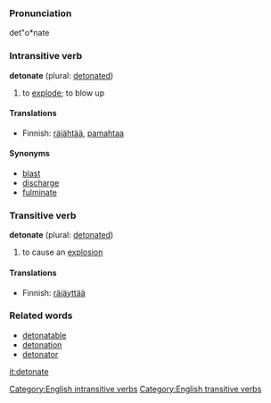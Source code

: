 ===Pronunciation===
det"o*nate

===Intransitive verb===
'''detonate''' (plural: [[detonated]])
# to [[explode]]; to blow up

====Translations====
*Finnish: [[räjähtää]], [[pamahtaa]]

====Synonyms====
*[[blast]]
*[[discharge]]
*[[fulminate]]

===Transitive verb===
'''detonate''' (plural: [[detonated]])
# to cause an [[explosion]]

====Translations====
*Finnish: [[räjäyttää]]

===Related words===
* [[detonatable]]
* [[detonation]]
* [[detonator]]

[[Category:English intransitive verbs]]
[[Category:English transitive verbs]]

[[it:detonate]]